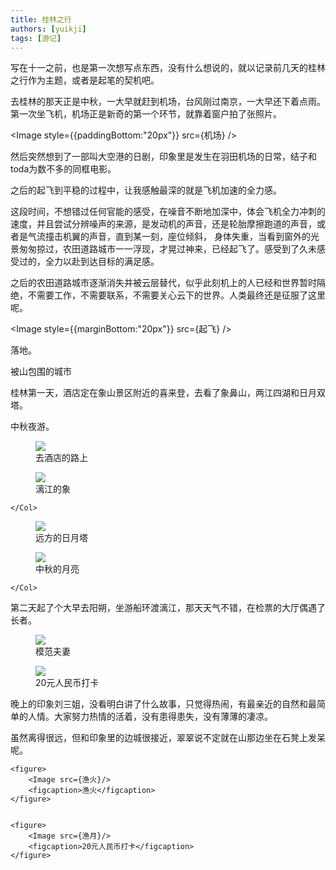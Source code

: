 ```yaml
---
title: 桂林之行
authors: [yuikji]
tags: [游记]
---
```



写在十一之前，也是第一次想写点东西，没有什么想说的，就以记录前几天的桂林之行作为主题，或者是起笔的契机吧。

去桂林的那天正是中秋，一大早就赶到机场，台风刚过南京，一大早还下着点雨。第一次坐飞机，机场正是新奇的第一个环节，就靠着窗户拍了张照片。

<Image style={{paddingBottom:"20px"}}  src={机场}
/>

然后突然想到了一部叫大空港的日剧，印象里是发生在羽田机场的日常，结子和toda为数不多的同框电影。

之后的起飞到平稳的过程中，让我感触最深的就是飞机加速的全力感。

这段时间，不想错过任何官能的感受，在噪音不断地加深中，体会飞机全力冲刺的速度，并且尝试分辨噪声的来源，是发动机的声音，还是轮胎摩擦跑道的声音，或者是气流撞击机翼的声音，直到某一刻，座位倾斜，
身体失重，当看到窗外的光景匆匆掠过，农田道路城市一一浮现，才晃过神来，已经起飞了。感受到了久未感受过的，全力以赴到达目标的满足感。

之后的农田道路城市逐渐消失并被云层替代，似乎此刻机上的人已经和世界暂时隔绝，不需要工作，不需要联系，不需要关心云下的世界。人类最终还是征服了这里呢。

<Image style={{marginBottom:"20px"}}  src={起飞}
/>

落地。

被山包围的城市

桂林第一天，酒店定在象山景区附近的喜来登，去看了象鼻山，两江四湖和日月双塔。

中秋夜游。

<Row gutter={8}>
    <Col span={12}>
    <figure>
        <Image  src={落地}/>
        <figcaption>去酒店的路上</figcaption>
    </figure>
    </Col>
    <Col span={12}>
    <figure>
        <Image  src={象鼻山}/>
        <figcaption>漓江的象</figcaption>
    </figure>

    </Col>
</Row>

<Row gutter={8}>
    <Col span={12}>
    <figure>
        <Image src={日月}/>
        <figcaption>远方的日月塔</figcaption>
    </figure>
    </Col>
    <Col span={12}>
    <figure>
        <Image src={中秋}/>
        <figcaption>中秋的月亮</figcaption>
    </figure>

    </Col>
</Row>


第二天起了个大早去阳朔，坐游船环渡漓江，那天天气不错，在检票的大厅偶遇了长者。

<Row gutter={8}>
    <Col span={12}>
    <figure>
        <Image src={长者}/>
        <figcaption>模范夫妻</figcaption>
    </figure>
    </Col>
    <Col span={12}>
    <figure>
        <Image src={漓江}/>
        <figcaption>20元人民币打卡</figcaption>
    </figure>
    </Col>
</Row>

晚上的印象刘三姐，没看明白讲了什么故事，只觉得热闹，有最亲近的自然和最简单的人情。大家努力热情的活着，没有患得患失，没有薄薄的凄凉。    

虽然离得很远，但和印象里的边城很接近，翠翠说不定就在山那边坐在石凳上发呆呢。


    <figure>
        <Image src={渔火}/>
        <figcaption>渔火</figcaption>
    </figure>


    <figure>
        <Image src={渔月}/>
        <figcaption>20元人民币打卡</figcaption>
    </figure>

